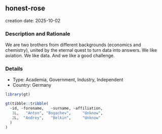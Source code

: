 
## honest-rose
creation date: 2025-10-02


### Description and Rationale

We are two brothers from different backgrounds (economics and chemistry), united by the eternal quest to turn data into answers. We like aviation. We like data. And we like a good challenge.

### Details

* Type: Academia, Government, Industry, Independent
* Country: Germany

```r
library(gt)

gt(tibble::tribble(
  ~id, ~forename,   ~surname, ~affiliation,
   1L,   "Anton", "Bogachev",     "Unknow",
   2L,  "Andrey",   "Belkin",     "Unknow"
  )
)
```
